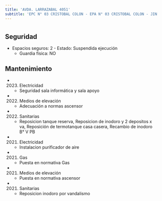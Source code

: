 ```yaml
---
title: 'AVDA. LARRAZABAL 4051'
subtitle: 'EPC N° 03 CRISTOBAL COLON - EPA N° 03 CRISTOBAL COLON - JIN A (EPCJS 03/21°)'
---
```


#


## Seguridad

*  Espacios seguros: 2 - Estado: Suspendida ejecución 
    + Guardia física: NO





## Mantenimiento

*  (2023) Electricidad 
    + Seguridad sala informática y sala apoyo

*  (2022) Medios de elevación 
    + Adecuación a normas ascensor

*  (2022) Sanitarias 
    + Reposicion tanque reserva, Reposicion de inodoro y 2 depositos x va, Reposición de termotanque casa casera, Recambio de inodoro B° V PB

*  (2021) Electricidad 
    + Instalacion purificador de aire

*  (2021) Gas 
    + Puesta en normativa Gas

*  (2021) Medios de elevación 
    + Puesta en normativa ascensor

*  (2021) Sanitarias 
    + Reposicion inodoro por vandalismo



